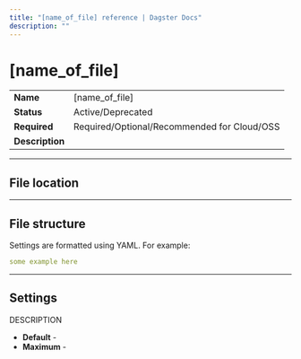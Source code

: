 ```yaml
---
title: "[name_of_file] reference | Dagster Docs"
description: ""
---
```


# [name_of_file]

<table
  className="table"
  style={{
    width: "100%",
  }}
>
  <tbody>
    <tr>
      <td
        style={{
          width: "15%",
        }}
      >
        <strong>Name</strong>
      </td>
      <td>[name_of_file]</td>
    </tr>
    <tr>
      <td
        style={{
          width: "15%",
        }}
      >
        <strong>Status</strong>
      </td>
      <td>Active/Deprecated</td>
    </tr>
    <tr>
      <td
        style={{
          width: "15%",
        }}
      >
        <strong>Required</strong>
      </td>
      <td>Required/Optional/Recommended for Cloud/OSS</td>
    </tr>
    <tr>
      <td
        style={{
          width: "15%",
        }}
      >
        <strong>Description</strong>
      </td>
      <td>
      </td>
    </tr>
    </tr>
  </tbody>
</table>

---

## File location


---

## File structure

Settings are formatted using YAML. For example:

```yaml
some example here
```

---

## Settings

<ReferenceTable>
  <ReferenceTableItem propertyName="property_name">
    DESCRIPTION
    <ul>
      <li>
        <strong>Default</strong> - <code></code>
      </li>
      <li>
        <strong>Maximum</strong> - <code></code>
      </li>
    </ul>
  </ReferenceTableItem>
</ReferenceTable>
